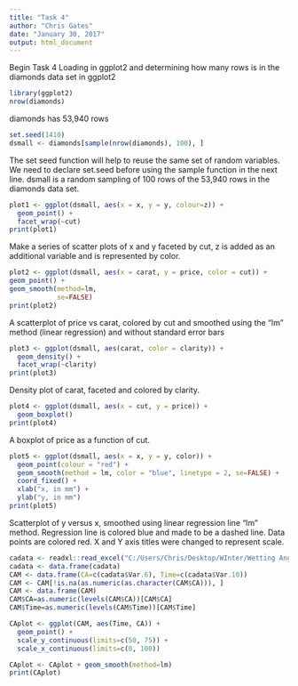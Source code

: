 ```yaml
---
title: "Task 4"
author: "Chris Gates"
date: "January 30, 2017"
output: html_document
---
```

Begin Task 4
Loading in ggplot2 and determining how many rows is in the diamonds data set in ggplot2
```r
library(ggplot2)
nrow(diamonds)
```

diamonds has 53,940 rows

```r
set.seed(1410)
dsmall <- diamonds[sample(nrow(diamonds), 100), ]
```

The set seed function will help to reuse the same set of random variables.
We need to declare set.seed before using the sample function in the next line.
dsmall is a random sampling of 100 rows of the 53,940 rows in the diamonds data set.

```r
plot1 <- ggplot(dsmall, aes(x = x, y = y, colour=z)) +
  geom_point() +
  facet_wrap(~cut)
print(plot1)
```

Make a series of scatter plots of x and y faceted by cut, z is added as an additional variable and is represented by color.

```r
plot2 <- ggplot(dsmall, aes(x = carat, y = price, color = cut)) +
geom_point() +
geom_smooth(method=lm,
            se=FALSE)
print(plot2)
```

A scatterplot of price vs carat, colored by cut and smoothed using the "lm" method (linear regression) and without standard error bars

```r
plot3 <- ggplot(dsmall, aes(carat, color = clarity)) +
  geom_density() +
  facet_wrap(~clarity)
print(plot3)
```

Density plot of carat, faceted and colored by clarity.

```r
plot4 <- ggplot(dsmall, aes(x = cut, y = price)) +
  geom_boxplot()
print(plot4)
```

A boxplot of price as a function of cut.

```r
plot5 <- ggplot(dsmall, aes(x = x, y = y, color)) +
  geom_point(colour = "red") +
  geom_smooth(method = lm, color = "blue", linetype = 2, se=FALSE) +
  coord_fixed() +
  xlab("x, in mm") +
  ylab("y, in mm")
print(plot5)
```

Scatterplot of y versus x, smoothed using linear regression line "lm" method.
Regression line is colored blue and made to be a dashed line.
Data points are colored red.
X and Y axis titles were changed to represent scale.

```r
cadata <- readxl::read_excel("C:/Users/Chris/Desktop/WInter/Wetting Angle Data/CM Data/CM-S1-1A_2017-01-08_05-21-56-PM.xlsx", sheet=1, col_names=TRUE)
cadata <- data.frame(cadata)
CAM <- data.frame(CA=c(cadata$Var.6), Time=c(cadata$Var.10))
CAM <- CAM[!is.na(as.numeric(as.character(CAM$CA))), ]
CAM <- data.frame(CAM)
CAM$CA=as.numeric(levels(CAM$CA))[CAM$CA]
CAM$Time=as.numeric(levels(CAM$Time))[CAM$Time]

CAplot <- ggplot(CAM, aes(Time, CA)) +
  geom_point() +
  scale_y_continuous(limits=c(50, 75)) +
  scale_x_continuous(limits=c(0, 100))

CAplot <- CAplot + geom_smooth(method=lm)
print(CAplot)
```

